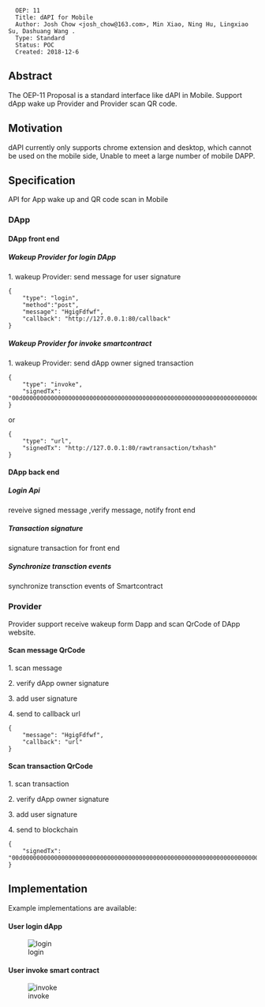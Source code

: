 <pre>
  OEP: 11
  Title: dAPI for Mobile
  Author: Josh Chow <josh_chow@163.com>, Min Xiao, Ning Hu, Lingxiao Su, Dashuang Wang .
  Type: Standard
  Status: POC
  Created: 2018-12-6
</pre>

==Abstract==
The OEP-11 Proposal is a standard interface like dAPI in Mobile. Support dApp wake up Provider and Provider scan QR code.

==Motivation==
dAPI currently only supports chrome extension and desktop, which cannot be used on the mobile side, Unable to meet a large number of mobile DAPP.

==Specification==

API for App wake up and QR code scan in Mobile

=== DApp ===

==== DApp front end ====

=====Wakeup Provider for login DApp =====

1. wakeup Provider: send message for user signature

<pre>
{
    "type": "login",
    "method":"post",
	"message": "HgigFdfwf",
	"callback": "http://127.0.0.1:80/callback"
}
</pre>

=====Wakeup Provider for invoke smartcontract=====

1. wakeup Provider: send dApp owner signed transaction

<pre>
{
    "type": "invoke",
	"signedTx": "00d000000000000000000000000000000000000000000000000000000000000000000000000000000000140000000000000000000000000000000000000004010b506172616d436f6e66696703312e300d4f6e746f6c6f6779205465616d0e636f6e74616374406f6e742e696f2b436861696e20476c6f62616c20456e7669726f6e6d656e74205661726961626c6573204d616e61676572200000"
}
</pre>

or

<pre>
{
    "type": "url",
	"signedTx": "http://127.0.0.1:80/rawtransaction/txhash"
}
</pre>

==== DApp back end ====

===== Login Api =====

reveive signed message ,verify message, notify front end

=====  Transaction signature=====

signature transaction for front end

===== Synchronize transction events =====

synchronize transction events of Smartcontract



=== Provider ===

Provider support receive wakeup form Dapp and scan QrCode of DApp website.

====Scan message QrCode====

1. scan message

2. verify dApp owner signature

3. add user signature

4. send to callback url


<pre>
{
	"message": "HgigFdfwf",
	"callback": "url"
}
</pre>

====Scan transaction QrCode====

1. scan transaction

2. verify dApp owner signature

3. add user signature

4. send to blockchain

<pre>
{
	"signedTx": "00d000000000000000000000000000000000000000000000000000000000000000000000000000000000140000000000000000000000000000000000000004010b506172616d436f6e66696703312e300d4f6e746f6c6f6779205465616d0e636f6e74616374406f6e742e696f2b436861696e20476c6f62616c20456e7669726f6e6d656e74205661726961626c6573204d616e61676572200000"
}
</pre>



==Implementation==
Example implementations are available:






==== User login dApp ====

[[Image:login.png|login]]

==== User invoke smart contract ====

[[Image:invoke.png|invoke]]